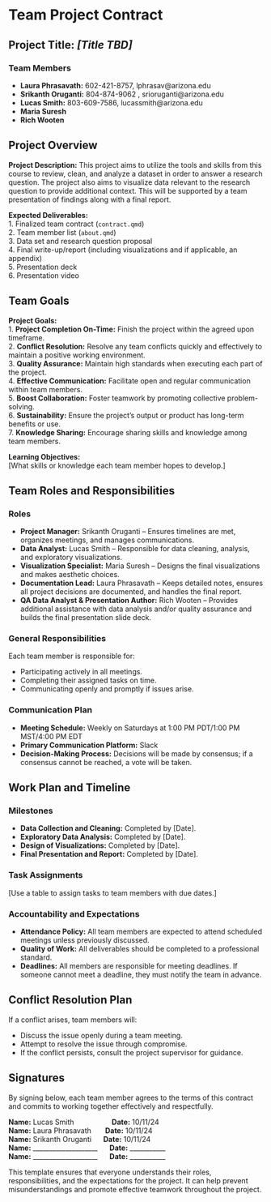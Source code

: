 # Team Project Contract
## Project Title: ***[Title TBD]***

### Team Members
* **Laura Phrasavath:** 602-421-8757, lphrasav@arizona.edu
* **Srikanth Oruganti:** 804-874-9062 , srioruganti@arizona.edu
* **Lucas Smith:** 803-609-7586, lucassmith@arizona.edu
* **Maria Suresh**
* **Rich Wooten**

## Project Overview
**Project Description:** This project aims to utilize the tools and skills from this course to review, clean, and analyze a dataset in order to answer a research question. The project also aims to visualize data relevant to the research question to provide additional context. This will be supported by a team presentation of findings along with a final report.<br>

**Expected Deliverables:**<br>
1. Finalized team contract (`contract.qmd`)<br>
2. Team member list (`about.qmd`)<br>
3. Data set and research question proposal<br>
4. Final write-up/report (including visualizations and if applicable, an appendix)<br>
5. Presentation deck<br>
6. Presentation video<br>

## Team Goals
**Project Goals:**<br>
1. **Project Completion On-Time:** Finish the project within the agreed upon timeframe.<br>
2. **Conflict Resolution:** Resolve any team conflicts quickly and effectively to maintain a positive working environment.<br>
3. **Quality Assurance:** Maintain high standards when executing each part of the project.<br>
4. **Effective Communication:** Facilitate open and regular communication within team members.<br>
5. **Boost Collaboration:** Foster teamwork by promoting collective problem-solving.<br>
6. **Sustainability:** Ensure the project’s output or product has long-term benefits or use.<br>
7. **Knowledge Sharing:** Encourage sharing skills and knowledge among team members.<br>

**Learning Objectives:**<br> [What skills or knowledge each team member hopes to develop.]

## Team Roles and Responsibilities
### Roles
* **Project Manager:** Srikanth Oruganti – Ensures timelines are met, organizes meetings, and manages communications.
* **Data Analyst:** Lucas Smith – Responsible for data cleaning, analysis, and exploratory visualizations.
* **Visualization Specialist:** Maria Suresh – Designs the final visualizations and makes aesthetic choices.
* **Documentation Lead:** Laura Phrasavath – Keeps detailed notes, ensures all project decisions are documented, and handles the final report.
* **QA Data Analyst & Presentation Author:** Rich Wooten – Provides additional assistance with data analysis and/or quality assurance and builds the final presentation slide deck.

### General Responsibilities
Each team member is responsible for:<br>

* Participating actively in all meetings.
* Completing their assigned tasks on time.
* Communicating openly and promptly if issues arise.

### Communication Plan
* **Meeting Schedule:** Weekly on Saturdays at 1:00 PM PDT/1:00 PM MST/4:00 PM EDT
* **Primary Communication Platform:** Slack
* **Decision-Making Process:** Decisions will be made by consensus; if a consensus cannot be reached, a vote will be taken.

## Work Plan and Timeline
### Milestones
* **Data Collection and Cleaning:** Completed by [Date].
* **Exploratory Data Analysis:** Completed by [Date].
* **Design of Visualizations:** Completed by [Date].
* **Final Presentation and Report:** Completed by [Date].

### Task Assignments 
[Use a table to assign tasks to team members with due dates.]

### Accountability and Expectations
* **Attendance Policy:** All team members are expected to attend scheduled meetings unless previously discussed.
* **Quality of Work:** All deliverables should be completed to a professional standard.
* **Deadlines:** All members are responsible for meeting deadlines. If someone cannot meet a deadline, they must notify the team in advance.

## Conflict Resolution Plan
If a conflict arises, team members will:

* Discuss the issue openly during a team meeting.
* Attempt to resolve the issue through compromise.
* If the conflict persists, consult the project supervisor for guidance.

## Signatures
By signing below, each team member agrees to the terms of this contract and commits to working together effectively and respectfully.

**Name:** Lucas Smith&nbsp;&nbsp;&nbsp;&nbsp;&nbsp;&nbsp;&nbsp;&nbsp;&nbsp;&nbsp;&nbsp;&nbsp;&nbsp;&nbsp;&nbsp;&nbsp;&nbsp;&nbsp;                 **Date:** 10/11/24<br>
**Name:** Laura Phrasavath&nbsp;&nbsp;&nbsp;&nbsp;&nbsp;&nbsp;          **Date:** 10/11/24<br>
**Name:** Srikanth Oruganti&nbsp;&nbsp;&nbsp;&nbsp;&nbsp;           **Date:** 10/11/24<br>
**Name:** ____________________&nbsp;&nbsp;&nbsp;&nbsp;&nbsp;    **Date:** ___________<br>
**Name:** ____________________&nbsp;&nbsp;&nbsp;&nbsp;&nbsp;    **Date:** ___________

This template ensures that everyone understands their roles, responsibilities, and the expectations for the project. It can help prevent misunderstandings and promote effective teamwork throughout the project.